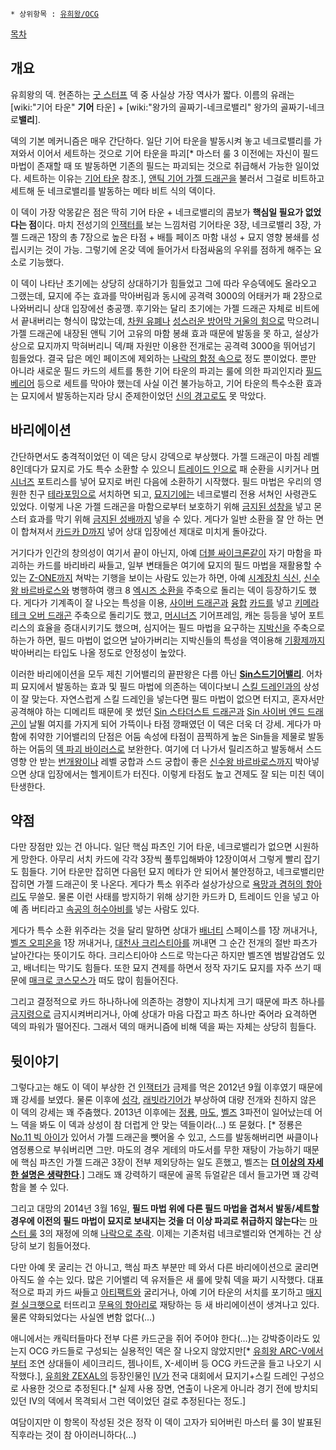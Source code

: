  * 상위항목 : [[유희왕/OCG]]

[[목차]]

== 개요 ==
유희왕의 덱. 현존하는 [[굿 스터프]] 덱 중 사실상 가장 역사가 짧다. 이름의 유래는 [wiki:"기어 타운" '''기어''' 타운] + [wiki:"왕가의 골짜기-네크로밸리" 왕가의 골짜기-네크로'''밸리'''].

덱의 기본 메커니즘은 매우 간단하다. 일단 기어 타운을 발동시켜 놓고 네크로밸리를 가져와서 이어서 세트하는 것으로 기어 타운을 파괴[* 마스터 룰 3 이전에는 자신이 필드 마법이 존재할 때 또 발동하면 기존의 필드는 파괴되는 것으로 취급해서 가능한 일이었다. 세트하는 이유는 [[기어 타운]] 참조.], [[앤틱 기어 가젤 드래곤]]을 불러서 그걸로 비트하고 세트해 둔 네크로밸리를 발동하는 메타 비트 식의 덱이다.

이 덱이 가장 악몽같은 점은 딱히 기어 타운 + 네크로밸리의 콤보가 '''핵심일 필요가 없었다는 점'''이다. 마치 전성기의 [[인잭터]]를 보는 느낌처럼 기어타운 3장, 네크로밸리 3장, 가젤 드래곤 1장의 총 7장으로 높은 타점 + 배틀 페이즈 마함 내성 + 묘지 영향 봉쇄를 성립시키는 것이 가능. 그렇기에 온갖 덱에 들어가서 타점싸움의 우위를 점하게 해주는 요소로 기능했다.

이 덱이 나타난 초기에는 상당히 상대하기가 힘들었고 그에 따라 우승덱에도 올라오고 그랬는데, 묘지에 주는 효과를 막아버림과 동시에 공격력 3000의 어태커가 패 2장으로 나와버리니 상대 입장에선 충공깽. 후기와는 달리 초기에는 가젤 드래곤 자체로 비트에서 끝내버리는 형식이 많았는데, [[차원 유폐]]나 [[성스러운 방어막 거울의 힘]]으로 막으려니 가젤 드래곤에 내장된 앤틱 기어 고유의 마함 봉쇄 효과 때문에 발동을 못 하고, 설상가상으로 묘지까지 막혀버리니 덱/패 자원만 이용한 전개로는 공격력 3000을 뛰어넘기 힘들었다. 결국 답은 메인 페이즈에 제외하는 [[나락의 함정 속으로]] 정도 뿐이었다. 뿐만 아니라 새로운 필드 카드의 세트를 통한 기어 타운의 파괴는 룰에 의한 파괴인지라 [[필드 베리어]] 등으로 세트를 막아야 했는데 사실 이건 불가능하고, 기어 타운의 특수소환 효과는 묘지에서 발동하는지라 당시 준제한이었던 [[신의 경고]]로도 못 막았다.

== 바리에이션 ==
간단하면서도 충격적이었던 이 덱은 당시 강덱으로 부상했다. 가젤 드래곤이 마침 레벨 8인데다가 묘지로 가도 특수 소환할 수 있으니 [[트레이드 인]]으로 패 순환을 시키거나 [[머시너즈]] 포트리스를 넣어 묘지로 버린 다음에 소환하기 시작했다. 필드 마법은 우리의 영원한 친구 [[테라포밍]]으로 서치하면 되고, [[묘지기]]에는 네크로밸리 전용 서쳐인 사령관도 있었다. 이렇게 나온 가젤 드래곤을 마함으로부터 보호하기 위해 [[금지된 성창]]을 넣고 몬스터 효과를 막기 위해 [[금지된 성배]]까지 넣을 수 있다. 게다가 일반 소환을 잘 안 하는 면이 합쳐져서 [[카드카 D]]까지 넣어 상대 입장에선 제대로 미치게 돌아갔다.

거기다가 인간의 창의성이 여기서 끝이 아닌지, 아예 [[더블 싸이크론]]같이 자기 마함을 파괴하는 카드를 바리바리 싸들고, 일부 변태들은 여기에 묘지의 필드 마법을 재활용할 수 있는 [[Z-ONE]]까지 쳐박는 기행을 보이는 사람도 있는가 하면, 아예 [[시계장치 식신]], [[신수왕 바르바로스]]와 병행하여 랭크 8 [[엑시즈 소환]]을 주축으로 돌리는 덱이 등장하기도 했다. 게다가 기계족이 잘 나오는 특성을 이용, [[사이버 드래곤]]과 [[융합]] [[오버로드 퓨전|카드]]를 넣고 [[키메라테크 오버 드래곤]] 주축으로 돌리기도 했고, [[머시너즈]] 기어프레임, 캐논 등등을 넣어 포트리스의 효율을 증대시키기도 했으며, 심지어는 필드 마법을 요구하는 [[지박신]]을 주축으로 하는가 하면, 필드 마법이 없으면 날아가버리는 지박신들의 특성을 역이용해 [[기황제]]까지 박아버리는 타입도 나올 정도로 안정성이 높았다.

이러한 바리에이션을 모두 제친 기어밸리의 끝판왕은 다름 아닌 '''[[Sin(유희왕)|Sin]][[스킬 드레인|스드]]기어밸리'''. 어차피 묘지에서 발동하는 효과 및 필드 마법에 의존하는 덱이다보니 [[스킬 드레인]]과의 상성이 잘 맞는다. 자연스럽게 스킬 드레인을 넣는다면 필드 마법이 없으면 터지고, 혼자서만 공격해야 하는 디메리트 때문에 못 썼던 [[Sin 스타더스트 드래곤]]과 [[Sin 사이버 엔드 드래곤]]이 날뛸 여지를 가지게 되어 가뜩이나 타점 깡패였던 이 덱은 더욱 더 강세. 게다가 마함에 취약한 기어밸리의 단점은 어둠 속성에 타점이 끔찍하게 높은 Sin들을 제물로 발동하는 어둠의 [[덱 파괴 바이러스]]로 보완한다. 여기에 더 나가서 릴리즈하고 발동해서 스드 영향 안 받는 [[번개왕]]이나 레벨 궁합과 스드 궁합이 좋은 [[신수왕 바르바로스]]까지 박아넣으면 상대 입장에서는 헬게이트가 터진다. 이렇게 타점도 높고 견제도 잘 되는 미친 덱이 탄생한다.

== 약점 ==
다만 장점만 있는 건 아니다. 일단 핵심 파츠인 기어 타운, 네크로밸리가 없으면 시원하게 망한다. 아무리 서치 카드에 각각 3장씩 풀투입해봐야 12장이여서 그렇게 빨리 잡기도 힘들다. 기어 타운만 잡히면 다음턴 묘지 메타가 안 되어서 불안정하고, 네크로밸리만 잡히면 가젤 드래곤이 못 나온다. 게다가 특소 위주라 설상가상으로 [[욕망과 겸허의 항아리]]도 무쓸모. 물론 이런 사태를 방지하기 위해 상기한 카드카 D, 트레이드 인을 넣고 아예 좀 버티라고 [[속공의 허수아비]]를 넣는 사람도 있다.

게다가 특수 소환 위주라는 것을 달리 말하면 상대가 [[배너티]] 스페이스를 1장 꺼내거나, [[벨즈 오피온]]을 1장 꺼내거나, [[대천사 크리스티아]]를 꺼내면 그 순간 전개의 절반 파츠가 날아간다는 뜻이기도 하다. 크리스티아야 스드로 막는다곤 하지만 벨즈엔 범발감염도 있고, 배너티는 막기도 힘들다. 또한 묘지 견제를 하면서 정작 자기도 묘지를 자주 쓰기 때문에 [[매크로 코스모스]]가 떠도 많이 힘들어진다.

그리고 결정적으로 카드 하나하나에 의존하는 경향이 지나치게 크기 때문에 파츠 하나를 [[금지령]]으로 금지시켜버리거나, 아예 상대가 마음 다잡고 파츠 하나만 죽어라 요격하면 덱의 파워가 떨어진다. 그래서 덱의 매커니즘에 비해 덱을 짜는 자체는 상당히 힘들다. 

== 뒷이야기 ==
그렇다고는 해도 이 덱이 부상한 건 [[인잭터]]가 금제를 먹은 2012년 9월 이후였기 때문에 꽤 강세를 보였다. 물론 이후에 [[성각]], [[래빗라기어]]가 부상하여 대량 전개와 친하지 않은 이 덱의 강세는 꽤 주춤했다. 2013년 이후에는 [[정룡]], [[마도]], [[벨즈]] 3파전이 일어났는데 어느 덱을 봐도 이 덱과 상성이 참 더럽게 안 맞는 덱들이라(…) 또 묻혔다. [* 정룡은 [[No.11 빅 아이]]가 있어서 가젤 드래곤을 뺏어올 수 있고, 스드를 발동해버리면 싸클이나 염정룡으로 부숴버리면 그만. 마도의 경우 게테의 마도서를 무한 재탕이 가능하기 때문에 핵심 파츠인 가젤 드래곤 3장이 전부 제외당하는 일도 흔했고, 벨즈는 '''[[벨즈 오피온|더 이상의 자세한 설명은 생략한다]]'''.] 그래도 꽤 강력하기 때문에 골목 듀얼같은 데서 들고가면 꽤 강력함을 볼 수 있다.

그리고 대망의 2014년 3월 16일, '''필드 마법 위에 다른 필드 마법을 겹쳐서 발동/세트할 경우에 이전의 필드 마법이 묘지로 보내지는 것을 더 이상 파괴로 취급하지 않는다'''는 [[마스터 룰]] 3의 재정에 의해 [[망했어요|나락으로 추락]]. 이제는 기존처럼 네크로밸리와 연계하는 건 상당히 보기 힘들어졌다.

다만 아예 못 굴리는 건 아니고, 핵심 파츠 부분만 떼 와서 다른 바리에이션으로 굴리면 아직도 쓸 수는 있다. 많은 기어밸리 덱 유저들은 새 룰에 맞춰 덱을 짜기 시작했다. 대표적으로 파괴 카드 싸들고 [[아티팩트(유희왕)|아티팩트]]와 굴리거나, 아예 기어 타운의 서치를 포기하고 [[매지컬 실크햇]]으로 터뜨리고 [[무욕의 항아리]]로 재탕하는 등 새 바리에이션이 생겨나고 있다. 물론 약화되었다는 사실엔 변함 없다(...)

애니에서는 캐릭터들마다 전부 다른 카드군을 쥐어 주어야 한다(...)는 강박증이라도 있는지 OCG 카드들로 구성되는 실용적인 덱은 잘 나오지 않았지만[* [[유희왕 ARC-V]]에서부터 조연 상대들이 세이크리드, 젬나이트, X-세이버 등 OCG 카드군을 들고 나오기 시작했다.], [[유희왕 ZEXAL]]의 등장인물인 [[IV]]가 전국 대회에서 묘지기+스킬 드레인 구성으로 사용한 것으로 추정된다.[* 실제 사용 장면, 연출이 나온게 아니라 경기 전에 방치되있던 IV의 덱에서 목격되서 그런 덱이었던 걸로 추정된다는 정도.]

여담이지만 이 항목이 작성된 것은 정작 이 덱이 고자가 되어버린 마스터 룰 3이 발표된 직후라는 것이 참 아이러니하다(...)
